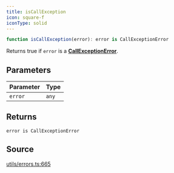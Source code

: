 ```yaml
---
title: isCallException
icon: square-f
iconType: solid
---
```


```ts
function isCallException(error): error is CallExceptionError
```

Returns true if `error` is a [**CallExceptionError**](/sdk/content/interfaces/CallExceptionError).

## Parameters

| Parameter | Type |
| :------ | :------ |
| `error` | `any` |

## Returns

`error is CallExceptionError`

## Source

[utils/errors.ts:665](https://github.com/dominant-strategies/quais.js/blob/af7f840a0304b482e2774523ff8e2af8a7b04041/src/utils/errors.ts#L665)
